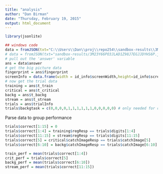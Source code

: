 ```yaml
---
title: "analysis"
author: "Dan Birman"
date: "Thursday, February 19, 2015"
output: html_document
---
```


```r
library(jsonlite)
```

```r
## windows code
data = fromJSON(txt="C:\\Users\\Dan\\proj\\repo254\\sandbox-results\\3M23Y66PO3JLAD1Z98J7EGJJDYHS6P.json")
# data = fromJSON(txt="sandbox-results/3M23Y66PO3JLAD1Z98J7EGJJDYHS6P.json")
# pull out the 'answer' variable
ans = data$answer
# get the big picture data
fingerprint = ans$fingerprint
screenInfo = data.frame(width = id_info$screenWidth,height=id_info$screenHeight,colors=id_info$colorDepth,browser=id_info$browser)
# now get the trial data
training = ans$t_train
critical = ans$t_critical
backg = ans$t_backg
stream = ans$t_stream
trials = ans$trialInfo
trials$backgtask = c(0,0,0,0,1,1,1,1,1,1,0,0,0,0,0) # only needed for dan's data, caus ehe f'ed up 
```

Parse data to group performance
```r
trials$correct[1:15] = 0
trials$correct[1:4] = training$regResp == trials$digits[1:4]
trials$correct[11:15] = stream$regResp == trials$digits[11:15]
trials$correct[5] = critical$catchImageResp == trials$catchImage[5]
trials$correct[6:10] = backg$catchImageResp == trials$catchImage[6:10]
```

```r
train_perf = mean(trials$correct[1:4])
crit_perf = trials$correct[5]
backg_perf = mean(trials$correct[6:10])
stream_perf = mean(trials$correct[11:15])
```

